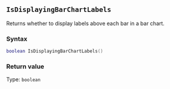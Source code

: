 ::: {.minipage data-latex="{\textwidth}"}
## `IsDisplayingBarChartLabels`

Returns whether to display labels above each bar in a bar chart.

### Syntax {-}

``` .lua
boolean IsDisplayingBarChartLabels()
```

### Return value {-}

Type: `boolean`
:::
